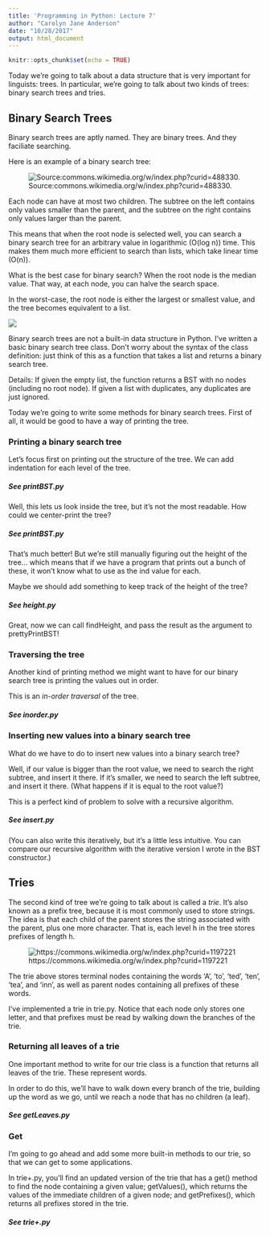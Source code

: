 ```yaml
---
title: 'Programming in Python: Lecture 7'
author: "Carolyn Jane Anderson"
date: "10/28/2017"
output: html_document
---
```


```r
knitr::opts_chunk$set(echo = TRUE)
```

Today we're going to talk about a data structure that is very important for linguists: trees. In particular, we're going to talk about two kinds of trees: binary search trees and tries.

<h2>Binary Search Trees</h2>

Binary search trees are aptly named. They are binary trees. And they faciliate searching.

Here is an example of a binary search tree:

![Source:commons.wikimedia.org/w/index.php?curid=488330.](bst.svg)

Each node can have at most two children. The subtree on the left contains only values smaller than the parent, and the subtree on the right contains only values larger than the parent.

This means that when the root node is selected well, you can search a binary search tree for an arbitrary value in logarithmic (O(log n)) time. This makes them much more efficient to search than lists, which take linear time (O(n)).

What is the best case for binary search? When the root node is the median value. That way, at each node, you can halve the search space.

In the worst-case, the root node is either the largest or smallest value, and the tree becomes equivalent to a list.

![](unbalanced.png)

Binary search trees are not a built-in data structure in Python. I've written a basic binary search tree class. Don't worry about the syntax of the class definition: just think of this as a function that takes a list and returns a binary search tree.

Details: If given the empty list, the function returns a BST with no nodes (including no root node). If given a list with duplicates, any duplicates are just ignored.

Today we're going to write some methods for binary search trees. First of all, it would be good to have a way of printing the tree.

<h3>Printing a binary search tree</h3>

Let's focus first on printing out the structure of the tree. We can add indentation for each level of the tree.

<h5>See printBST.py</h5>

Well, this lets us look inside the tree, but it's not the most readable. How could we center-print the tree?

<h5>See printBST.py</h5>

That's much better! But we're still manually figuring out the height of the tree... which means that if we have a program that prints out a bunch of these, it won't know what to use as the ind value for each.

Maybe we should add something to keep track of the height of the tree?

<h5>See height.py</h5>

Great, now we can call findHeight, and pass the result as the argument to prettyPrintBST!

<h3>Traversing the tree</h3>

Another kind of printing method we might want to have for our binary search tree is printing the values out in order.

This is an *in-order traversal* of the tree.

<h5>See inorder.py</h5>

<h3>Inserting new values into a binary search tree</h3>

What do we have to do to insert new values into a binary search tree?

Well, if our value is bigger than the root value, we need to search the right subtree, and insert it there. If it's smaller, we need to search the left subtree, and insert it there. (What happens if it is equal to the root value?)

This is a perfect kind of problem to solve with a recursive algorithm.

<h5>See insert.py</h5>

(You can also write this iteratively, but it's a little less intuitive. You can compare our recursive algorithm with the iterative version I wrote in the BST constructor.)

<h2>Tries</h2>

The second kind of tree we're going to talk about is called a *trie*. It's also known as a prefix tree, because it is most commonly used to store strings. The idea is that each child of the parent stores the string associated with the parent, plus one more character. That is, each level h in the tree stores prefixes of length h.

![https://commons.wikimedia.org/w/index.php?curid=1197221](Trie_example.png)

The trie above stores terminal nodes containing the words 'A', 'to', 'ted', 'ten', 'tea', and 'inn', as well as parent nodes containing all prefixes of these words.

I've implemented a trie in trie.py. Notice that each node only stores one letter, and that prefixes must be read by walking down the branches of the trie.

<h3>Returning all leaves of a trie</h3>

One important method to write for our trie class is a function that returns all leaves of the trie. These represent words.

In order to do this, we'll have to walk down every branch of the trie, building up the word as we go, until we reach a node that has no children (a leaf).

<h5>See getLeaves.py</h5>

<h3>Get</h3>

I'm going to go ahead and add some more built-in methods to our trie, so that we can get to some applications. 

In trie+.py, you'll find an updated version of the trie that has a get() method to find the node containing a given value; getValues(), which returns the values of the immediate children of a given node; and getPrefixes(), which returns all prefixes stored in the trie.

<h5>See trie+.py</h5>


